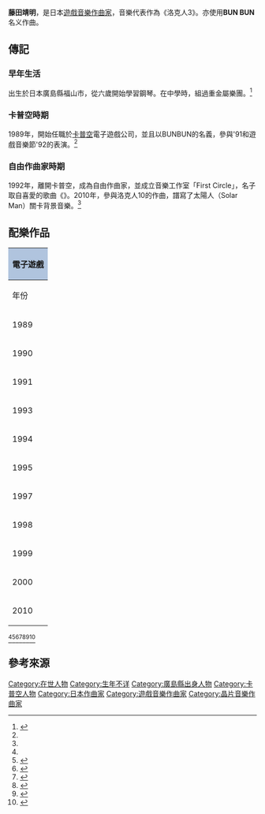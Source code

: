 {{NoteTA
| G1=Games
}}
{{Infobox musical artist
| name = 藤田靖明
| image =
| caption =
| background = non_performing_personnel
| alias = BUNBUN
| birth_date =
| birth_place = {{JPN}}廣島縣福山市
| genre = 遊戲音樂、晶片音樂
| occupation = 作曲家
| instrument = 鋼琴
| associated_acts = [[Alph_Lyla|Alph Lyla]]
| years_active = 1989年－至今
| website = [http://www.sound.zaq.jp/first_circle/ YASUAKI FUJITA]
}}
{{Japanese|japanese=藤田 靖明|kana=ふじた やすあき|romaji=Fujita Yasuaki}}

'''藤田靖明'''，是日本[[遊戲音樂|遊戲音樂]][[作曲家|作曲家]]，音樂代表作為《洛克人3》。亦使用'''BUN BUN'''名义作曲。

== 傳記 ==

=== 早年生活 ===

出生於日本廣島縣福山市，從六歲開始學習鋼琴。在中學時，組過重金屬樂團。<ref name="Profile">{{cite web|title=YASUAKI FUJITA - Profile|url=http://www.sound.zaq.jp/first_circle/profile.html|accessdate=2015-05-03|deadurl=yes|archiveurl=https://web.archive.org/web/20160410021558/http://www.sound.zaq.jp/first_circle/profile.html|archivedate=2016-04-10}}</ref>

=== 卡普空時期 ===

1989年，開始任職於[[卡普空|卡普空]]電子遊戲公司，並且以BUNBUN的名義，參與{{link-ja|遊戲音樂節|ゲームミュージックフェスティバル}}'91和遊戲音樂節'92的表演。<ref name="Profile" />

=== 自由作曲家時期 ===

1992年，離開卡普空，成為自由作曲家，並成立音樂工作室「First Circle」，名子取自喜愛的歌曲《{{link-en|First Circle|First Circle (album)}}》。2010年，參與洛克人10的作曲，譜寫了太陽人（Solar Man）關卡背景音樂。<ref name="Profile" />

== 配樂作品 ==

{| class="wikitable"
|- style="background:#ccc; text-align:center;"
! colspan="4" style="background: LightSteelBlue;" | 電子遊戲
|- style="background:#ccc; text-align:center;"
! 年份 !! 名稱 !! 職務 !! 合作者
|-
| 1989 || [[街頭快打系列|街頭快打]] || 作曲 || 松前真奈美、坂口由洋、藤田晴美、民谷淳子、高岡宏光、[[下村陽子|下村陽子]]
|-
| 1990 || [[洛克人3|洛克人3]] || 作曲 || 
|-
| rowspan="3" | 1991 || [[吞食天地II_諸葛孔明傳|吞食天地II 諸葛孔明傳]] || 作曲 || 
|-
| {{link-en|小美人魚 (遊戲)|The Little Mermaid (video game)}} || 作曲 || 
|-
| {{link-en|Who Framed Roger Rabbit (1991年遊戲)|Who Framed Roger Rabbit (1991 video game)}} || 作曲 || 
|-
| rowspan="3" | 1993 || {{link-en|狡猾飛天德 (遊戲)|Darkwing Duck (Capcom)}} || style="white-space: nowrap;"|作曲/編曲 || 
|-
| {{link-en|Breath of Fire|Breath of Fire (video game)}} || 作曲 || 山口真理、藤井美苗、下村陽子
|-
| [[街頭快打系列|街頭快打2]] || 作曲 || 山口真理、岩井由紀、山本節生、竹原裕子、西村達也
|-
| rowspan="3" | 1994 || {{link-ja|美少女戰士S 這次要用益智遊戲懲罰你喲|美少女戦士セーラームーン (ゲーム)#美少女戦士セーラームーンS こんどはパズルでおしおきよ!}} || 作曲 || 
|-
| {{link-en|Panic in Nakayoshi World|Panic in Nakayoshi World}} || 作曲 || 藤田晴美
|-
| {{link-en|Skyblazer|Skyblazer}} || 音效 || 藤田晴美
|-
| rowspan="4" | 1995 || {{link-en|Pulstar|Pulstar (video game)}} || 音效 || 藤田晴美
|-
| {{link-en|Tarot Mystery|Tarot Mystery}} || 作曲 || 
|-
| {{link-en|Todd McFarlane's Spawn: The Video Game|Todd McFarlane's Spawn: The Video Game}} || 音效 || 藤田晴美
|-
| [[行運超人|行運超人]]：Lucky Cookie Roulette de Totsugeki || 作曲 || 藤田晴美
|-
| 1997 || {{link-en|Tomba!|Tomba!}} || 音效 || 藤田晴美
|-
| 1998 || {{link-en|Blazing Star|Blazing Star}} || 音效 || 藤田晴美
|-
| 1999 || [[合金彈頭：第一任務|合金彈頭：第一任務]] || 作曲 || 
|-
| 2000 || [[合金弹头：第二任务|合金弹头：第二任务]] || 作曲 || 
|-
| 2010 || [[洛克人10|洛克人10]] || 作曲 || 松前真奈美、藤井美苗、山口真理、竹原裕子、友澤眞、内山修作、海田明里、山田一法、川上領、下田祐、礒谷浩生
|}

<ref name="Profile" /><ref>{{cite web|title=Yasuaki Fujita Video Game Credits and Biography|url=http://www.mobygames.com/developer/sheet/view/developerId,189022|website=MobyGames|accessdate=2015-05-03|archive-date=2020-12-11|archive-url=https://web.archive.org/web/20201211194450/https://www.mobygames.com/developer/sheet/view/developerId,189022/|dead-url=no}}</ref><ref>{{cite web|title=Yasuaki Fujita Game Credits|url=http://www.gamefaqs.com/features/credit/21950-yasuaki-fujita|website=GameFAQs|accessdate=2015-05-03}}</ref><ref>{{cite web|title=Composer profile: Yasuaki Fujita|url=http://snesmusic.org/v2/profile.php?profile=composer&selected=628|website=SNESmusic.org|accessdate=2015-05-10|archive-date=2020-08-08|archive-url=https://web.archive.org/web/20200808144238/http://snesmusic.org/v2/profile.php?profile=composer&selected=628|dead-url=no}}</ref><ref>{{cite web|title=Yasuaki Fujita|url=http://vgmdb.net/artist/189|website=VGMdb|accessdate=2015-05-11|archive-date=2021-03-16|archive-url=https://web.archive.org/web/20210316152135/https://vgmdb.net/artist/189|dead-url=no}}</ref><ref>{{cite web|title=Artist: Yasuaki Fujita - Composer|url=http://ocremix.org/artist/18/yasuaki-fujita|website=OverClocked ReMix|accessdate=2015-05-11|archive-date=2020-12-05|archive-url=https://web.archive.org/web/20201205224552/https://ocremix.org/artist/18/yasuaki-fujita|dead-url=no}}</ref><ref>{{cite web|title=Compositeur : Yasuaki Fujita|url=http://www.legendra.com/rpg/liste_compendium-cor-923.html|website=Legendra RPG|accessdate=2015-05-11|archive-date=2016-03-06|archive-url=https://web.archive.org/web/20160306231357/http://www.legendra.com/rpg/liste_compendium-cor-923.html|dead-url=no}}</ref>

== 參考來源 ==
{{reflist}}
{{卡普空}}

{{Authority control}}
{{DEFAULTSORT:Fujita Yasuaki}}
[[Category:在世人物|Category:在世人物]]
[[Category:生年不详|Category:生年不详]]
[[Category:廣島縣出身人物|Category:廣島縣出身人物]]
[[Category:卡普空人物|Category:卡普空人物]]
[[Category:日本作曲家|Category:日本作曲家]]
[[Category:遊戲音樂作曲家|Category:遊戲音樂作曲家]]
[[Category:晶片音樂作曲家|Category:晶片音樂作曲家]]